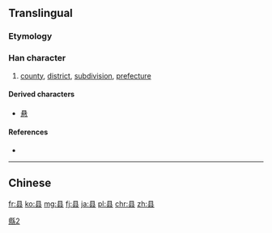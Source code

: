 {{also|縣|県}}
==Translingual==
{{ja-forms|[[県]]|县|[[縣]]}}

===Etymology===
{{Han simp|縣}}

===Han character===
{{Han char|rn=28|rad=厶|as=05|sn=7|four=|canj=月一戈 (BMI)|ids=⿱[[且]][[厶]]}}

# [[county]], [[district]], [[subdivision]], [[prefecture]]

====Derived characters====
* [[悬]]

====References====
* {{Han ref|kx=0164.161|hdz=10386.090|uh=53BF|ud=21439}}

----

==Chinese==
{{zh-see|縣}}

[[Category:CJKV characters simplified differently in Japan and China|縣2]]

[[fr:县]]
[[ko:县]]
[[mg:县]]
[[fj:县]]
[[ja:县]]
[[pl:县]]
[[chr:县]]
[[zh:县]]
